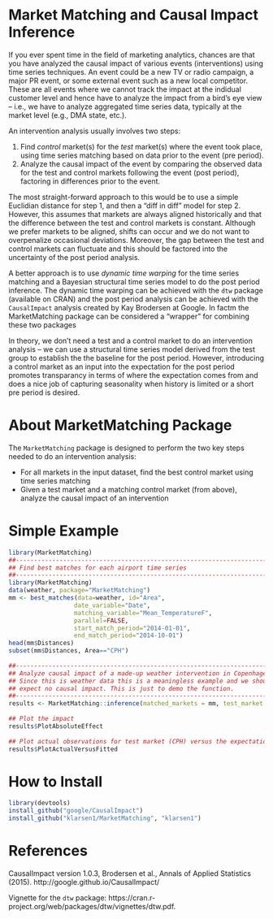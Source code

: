 # Market Matching and Causal Impact Inference
If you ever spent time in the field of marketing analytics, chances are that you have analyzed the causal impact of various events (interventions) using time series techniques. An event could be a new TV or radio campaign, a major PR event, or some external event such as a new local competitor. These are all events where we cannot track the impact at the indidual customer level and hence have to analyze the impact from a bird's eye view – i.e., we have to analyze aggregated time series data, typically at the market level (e.g., DMA state, etc.).   

An intervention analysis usually involves two steps:

1. Find *control* market(s) for the *test* market(s) where the event took place, using time series matching based on data prior to the event (pre period).
2. Analyze the causal impact of the event by comparing the observed data for the test and control markets following the event (post period), factoring in differences prior to the event. 

The most straight-forward approach to this would be to use a simple Euclidian distance for step 1, and then a "diff in diff" model for step 2. However, this assumes that markets are always aligned historically and that the difference between the test and control markets is constant. Although we prefer markets to be aligned, shifts can occur and we do not want to overpenalize occasional deviations. Moreover, the gap between the test and control markets can fluctuate and this should be factored into the uncertainty of the post period analysis. 

A better approach is to use *dynamic time warping* for the time series matching and a Bayesian structural time series model to do the post period inference. The dynamic time warping can be achieved with the `dtw` package (available on CRAN) and the post period analysis can be achieved with the `CausalImpact` analysis created by Kay Brodersen at Google. In factm the MarketMatching package can be considered a "wrapper" for combining these two packages

In theory, we don't need a test and a control market to do an intervention analysis – we can use a structural time series model derived from the test group to establish the the baseline for the post period. However, introducing a control market as an input into the expectation for the post period promotes transparancy in terms of where the expectation comes from and does a nice job of capturing seasonality when history is limited or a short pre period is desired. 

# About MarketMatching Package

The `MarketMatching` package is designed to perform the two key steps needed to do an intervention analysis:

* For all markets in the input dataset, find the best control market using time series matching
* Given a test market and a matching control market (from above), analyze the causal impact of an intervention

# Simple Example
```r
library(MarketMatching)
##-----------------------------------------------------------------------
## Find best matches for each airport time series
##-----------------------------------------------------------------------
library(MarketMatching)
data(weather, package="MarketMatching")
mm <- best_matches(data=weather, id="Area", 
                  date_variable="Date", 
                  matching_variable="Mean_TemperatureF", 
                  parallel=FALSE, 
                  start_match_period="2014-01-01",
                  end_match_period="2014-10-01")
head(mm$Distances)
subset(mm$Distances, Area=="CPH")
 
##-----------------------------------------------------------------------
## Analyze causal impact of a made-up weather intervention in Copenhagen
## Since this is weather data this is a meaningless example and we should 
## expect no causal impact. This is just to demo the function.
##-----------------------------------------------------------------------
results <- MarketMatching::inference(matched_markets = mm, test_market = "CPH", end_post_period = "2015-10-01")
 
## Plot the impact
results$PlotAbsoluteEffect
 
## Plot actual observations for test market (CPH) versus the expectation (based on the control)
results$PlotActualVersusFitted
```

# How to Install
```r
library(devtools)
install_github("google/CausalImpact")
install_github("klarsen1/MarketMatching", "klarsen1")
```

# References
CausalImpact version 1.0.3, Brodersen et al., Annals of Applied Statistics (2015). http://google.github.io/CausalImpact/

Vignette for the `dtw` package: https://cran.r-project.org/web/packages/dtw/vignettes/dtw.pdf.